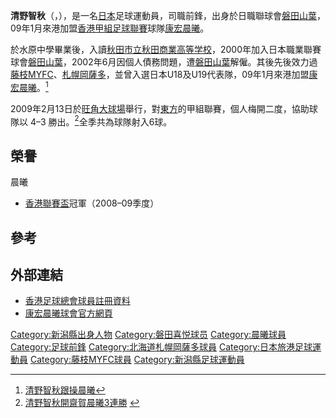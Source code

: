 {{onesource|time=2019-05-14T15:24:23+00:00}}
{{Football player infobox
| playername = 清野智秋 
| fullname = 清野智秋 
| englishfullname = Tomoaki SEINO
| nickname = 
| height = {{height|m=1.82}}
| dateofbirth = {{birth date and age|1981|9|29}}
| countryofbirth = [[日本|日本]]
| cityofbirth = [[新潟縣|新潟縣]][[阿賀野市|阿賀野市]]
| currentclub = 
| clubnumber = 
| position = 前鋒
| years = 2000–02 <br> 2002–03 <br> 2004–06 <br> 2006–08 <br> 2009
| clubs = [[磐田山葉|磐田山葉]] <br> [[藤枝MYFC|藤枝MYFC]] <br> [[札幌岡薩多|札幌岡薩多]] <br> [[藤枝MYFC|藤枝MYFC]] <br> [[晨曦體育會|晨曦]]
|caps(goals) = 3場（0球）<br> ?場（11球）<br> 75場（19球）<br> ?場（?球）<br> 11場（6球）
| nationalyears = 
| nationalteam = [[日本U18|日本U18]] <br> [[日本U19|日本U19]] 
| nationalcaps(goals) = ?場（?球）<br> ?場（?球）
| pcupdate = 2008年12月16日（二） 05:45 (UTC)
| ntupdate = 2008年12月16日（二） 05:45 (UTC)
}}

'''清野智秋'''（{{jpn|j=清野智秋|hg=せいの ともあき|rm='''Seino Tomoaki'''}}，{{bd|1981年|9月29日}}），是一名[[日本|日本]]足球運動員，司職前鋒，出身於日職聯球會[[磐田山葉|磐田山葉]]，09年1月來港加盟[[香港甲組足球聯賽|香港甲組足球聯賽]]球隊[[康宏晨曦|康宏晨曦]]。

於水原中學畢業後，入讀[[秋田市立秋田商業高等学校|秋田市立秋田商業高等学校]]，2000年加入日本職業聯賽球會[[磐田山葉|磐田山葉]]，2002年6月因個人債務問題，遭[[磐田山葉|磐田山葉]]解僱。其後先後效力過[[藤枝MYFC|藤枝MYFC]]、[[札幌岡薩多|札幌岡薩多]]，並曾入選日本U18及U19代表隊，09年1月來港加盟[[康宏晨曦|康宏晨曦]]。<ref>[http://www.hkdailynews.com.hk/sports.php?id=22391 清野智秋跟操晨曦]{{dead link|date=2018年3月 |bot=InternetArchiveBot |fix-attempted=yes }}</ref>

2009年2月13日於[[旺角大球場|旺角大球場]]舉行，對[[東方足球隊|東方]]的甲組聯賽，個人梅開二度，協助球隊以 4–3 勝出。<ref>[http://football.on.cc/football/new/20090214/fbnewb0191x0.html 清野智秋開齋賀晨曦3連勝] {{webarchive|url=https://web.archive.org/web/20090217173122/http://football.on.cc/football/new/20090214/fbnewb0191x0.html |date=2009-02-17 }}</ref>全季共為球隊射入6球。

==榮譽==
;晨曦
* [[香港聯賽盃|香港聯賽盃]]冠軍（2008–09季度）

==參考==
<div class="references-small">
<references/>
</div>

==外部連結==
* [http://www.hkfa.com/zh-hk/player_view.php?player_id=8952 香港足球總會球員註冊資料] {{Wayback|url=http://www.hkfa.com/zh-hk/player_view.php?player_id=8952 |date=20121022043130 }}
* [https://web.archive.org/web/20100618110057/http://www.convoysunhei.hk/ 康宏晨曦球會官方網頁]

{{DEFAULTSORT:Seino, Tomaoki}}

[[Category:新潟縣出身人物|Category:新潟縣出身人物]]
[[Category:磐田喜悦球员|Category:磐田喜悦球员]]
[[Category:晨曦球員|Category:晨曦球員]]
[[Category:足球前鋒|Category:足球前鋒]]
[[Category:北海道札幌岡薩多球員|Category:北海道札幌岡薩多球員]]
[[Category:日本旅港足球運動員|Category:日本旅港足球運動員]]
[[Category:藤枝MYFC球員|Category:藤枝MYFC球員]]
[[Category:新潟縣足球運動員|Category:新潟縣足球運動員]]